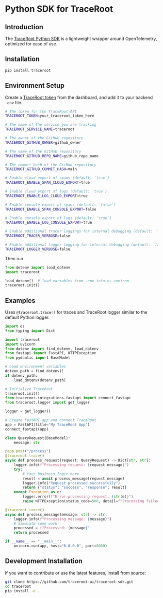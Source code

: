 # Python SDK for TraceRoot

## Introduction

The [TraceRoot Python SDK](https://pypi.org/project/traceroot) is a lightweight wrapper around OpenTelemetry, optimized for ease of use.

## Installation

```bash
pip install traceroot
```

## Environment Setup

Create a [TraceRoot token](https://prod1.traceroot.ai/integrate) from the dashboard, and add it to your backend `.env` file.

```bash .env
# The token for the TraceRoot API
TRACEROOT_TOKEN=your_traceroot_token_here

# The name of the service you are tracking
TRACEROOT_SERVICE_NAME=traceroot

# The owner of the GitHub repository
TRACEROOT_GITHUB_OWNER=github_owner

# The name of the GitHub repository
TRACEROOT_GITHUB_REPO_NAME=github_repo_name

# The commit hash of the GitHub repository
TRACEROOT_GITHUB_COMMIT_HASH=main

# Enable cloud export of spans (default: `true`)
TRACEROOT_ENABLE_SPAN_CLOUD_EXPORT=true

# Enable cloud export of logs (default: `true`)
TRACEROOT_ENABLE_LOG_CLOUD_EXPORT=true

# Enable console export of spans (default: `false`)
TRACEROOT_ENABLE_SPAN_CONSOLE_EXPORT=false

# Enable console export of logs (default: `true`)
TRACEROOT_ENABLE_LOG_CONSOLE_EXPORT=true

# Enable additional tracer loggings for internal debugging (default: `false`)
TRACEROOT_TRACER_VERBOSE=false

# Enable additional logger logging for internal debugging (default: `false`)
TRACEROOT_LOGGER_VERBOSE=false
```

Then run

```python
from dotenv import load_dotenv
import traceroot

load_dotenv()  # load variables from .env into os.environ
traceroot.init()
```

## Examples

Uses `@traceroot.trace()` for traces and TraceRoot logger similar to the default Python logger.

```python
import os
from typing import Dict

import traceroot
import uvicorn
from dotenv import find_dotenv, load_dotenv
from fastapi import FastAPI, HTTPException
from pydantic import BaseModel

# Load environment variables
dotenv_path = find_dotenv()
if dotenv_path:
    load_dotenv(dotenv_path)

# Initialize TraceRoot
traceroot.init()
from traceroot.integrations.fastapi import connect_fastapi
from traceroot.logger import get_logger

logger = get_logger()

# Create FastAPI app and connect TraceRoot
app = FastAPI(title="My TraceRoot App")
connect_fastapi(app)

class QueryRequest(BaseModel):
    message: str

@app.post("/process")
@traceroot.trace()
async def process_request(request: QueryRequest) -> Dict[str, str]:
    logger.info(f"Processing request: {request.message}")
    try:
        # Your business logic here
        result = await process_message(request.message)
        logger.info("Request processed successfully")
        return {"status": "success", "response": result}
    except Exception as e:
        logger.error(f"Error processing request: {str(e)}")
        raise HTTPException(status_code=500, detail=f"Processing failed: {str(e)}")

@traceroot.trace()
async def process_message(message: str) -> str:
    logger.info(f"Processing message: {message}")
    # Simulate some work
    processed = f"Processed: {message}"
    return processed

if __name__ == "__main__":
    uvicorn.run(app, host="0.0.0.0", port=8000)
```

## Development Installation

If you want to contribute or use the latest features, install from source:

```bash
git clone https://github.com/traceroot-ai/traceroot-sdk.git
cd traceroot
pip install -e .
```
